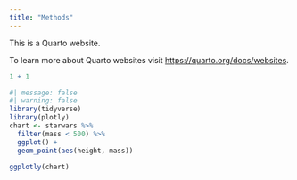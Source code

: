 ```yaml
---
title: "Methods"
---
```


This is a Quarto website.

To learn more about Quarto websites visit <https://quarto.org/docs/websites>.

```r
1 + 1
```

```r
#| message: false
#| warning: false
library(tidyverse)
library(plotly)
chart <- starwars %>% 
  filter(mass < 500) %>% 
  ggplot() +
  geom_point(aes(height, mass)) 

ggplotly(chart)
```
